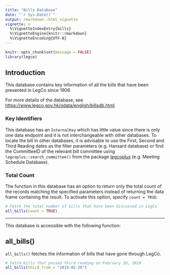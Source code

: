 ```yaml
---
title: "Bills Database"
date: "`r Sys.Date()`"
output: rmarkdown::html_vignette
vignette: >
  %\VignetteIndexEntry{bills} 
  %\VignetteEngine{knitr::rmarkdown} 
  %\VignetteEncoding{UTF-8}
---
```


```r
knitr::opts_chunk$set(message = FALSE)
library(legco)
```

## Introduction

This database contains key information of all the bills that have been presented in LegCo since 1906.

For more details of the database, see <https://www.legco.gov.hk/odata/english/billsdb.html>.

### Key Identifiers

This database has an `InternalKey` which has little value since there is only one data endpoint and 
it is not interchangeable with other databases. To locate the bill in other databases, it is advisable
to use the First, Second and Third Reading dates as the filter parameters (e.g. Hansard database) or 
find the CommitteeID of the relevant bill committee using `legcoplus::search_committee()` from 
the package [legcoplus](https://elgarteo.ga/legco/legcoplus) (e.g. Meeting Schedule Database).

### Total Count

The function in this database has an option to return only the total count of the records matching 
the specified parameters instead of returning the data frame containing the result.
To activate this option, specify `count = TRUE`:

```r
# Fetch the total number of bills that have been discussed in LegCo
all_bills(count = TRUE)
```

---

This database is accessible with the following function:

## all_bills()

`all_bills()` fetches the information of bills that have gone through LegCo.

```r
# Fetch bills that passed third reading on February 20, 2019
all_bills(third_from = "2019-02-20")
```
